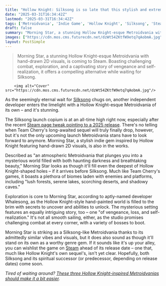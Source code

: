 ```yaml
---
title: "Hollow Knight: Silksong is so late that this stylish and extremely Hollow Knight-inspired Metroidvania, made by a studio called Whalesong, might launch first"
date: "2025-03-31T16:34:42Z"
lastmod: "2025-03-31T16:34:42Z"
tags: ['Metroidvania', 'Indie Game', 'Hollow Knight', 'Silksong', 'Steam', '2D Platformer', 'Action RPG']
draft: false
summary: "Morning Star, a stunning Hollow Knight-esque Metroidvania with hand-drawn 2D visuals, is coming to Steam.  Boasting challenging combat, exploration, and a captivating story of vengeance and self-realization, it offers a compelling alternative while waiting for Silksong."
images: ["https://cdn.mos.cms.futurecdn.net/dzWt54ZKtfW9etq7qAobmA.jpg"]
layout: PostSimple
---
```

> Morning Star, a stunning Hollow Knight-esque Metroidvania with hand-drawn 2D visuals, is coming to Steam.  Boasting challenging combat, exploration, and a captivating story of vengeance and self-realization, it offers a compelling alternative while waiting for Silksong.


        <img alt="Cover" src="https://cdn.mos.cms.futurecdn.net/dzWt54ZKtfW9etq7qAobmA.jpg"/>
        
As the seemingly eternal wait for [Silksong](https://www.gamesradar.com/hollow-knight-silksong-guide/) chugs on, another independent developer enters the limelight with a Hollow Knight-esque Metroidvania of its own – and it's stunning.

The Silksong launch copium is at an all-time high right now, especially after the recent [Steam page tweak pointing to a 2025 release](https://www.gamesradar.com/games/action-rpg/hollow-knight-silksong-gets-unprecedented-second-update-in-2-weeks-with-a-steam-page-tweak-pointing-to-a-2025-release/). There's no telling when Team Cherry's long-awaited sequel will truly finally drop, however, but it's not the only upcoming launch Metroidvania stans have to look forward to anymore. Morning Star, a stylish indie gem inspired by Hollow Knight featuring hand-drawn 2D visuals, is also in the works.

Described as "an atmospheric Metroidvania that plunges you into a mysterious world filled with both haunting darkness and breathtaking beauty," Morning Star looks as though it'll fill even the deepest of Hollow Knight-shaped holes – if it arrives before Silksong. Much like Team Cherry's games, it boasts a plethora of biomes laden with enemies and platforms, including "lush forests, serene lakes, scorching deserts, and shadowy caves."

Exploration is core to Morning Star, according to aptly-named developer Whalesong, as the Hollow Knight-style hand-painted world is filled to the brim with secrets to uncover and abilities to unlock. The mysterious setting features an equally intriguing story, too – one "of vengeance, loss, and self-realization." It's not all smooth sailing, either, as the studio promises challenging combat at every corner, with a variety of bosses to boot.

Morning Star is striking as a Silksong-like Metroidvania thanks to its admittedly similar vibes and visuals, but it does also sound as though it'll stand on its own as a worthy genre gem. If it sounds like it's up your alley, you can wishlist the game on [Steam](https://store.steampowered.com/app/3360150/Morning_Star/) ahead of its release date – one that, much like Hollow Knight's own sequel's, isn't yet clear. Hopefully, both Silksong and its spiritual successor (or predecessor, depending on release dates) come soon.

*Tired of waiting around? *[<em>These three Hollow Knight-inspired Metroidvanias should make it a bit easier</em>](https://www.gamesradar.com/games/platformer/the-wait-for-silksong-might-suck-but-these-three-hollow-knight-inspired-metroidvanias-should-make-it-a-bit-easier/)*.*
        